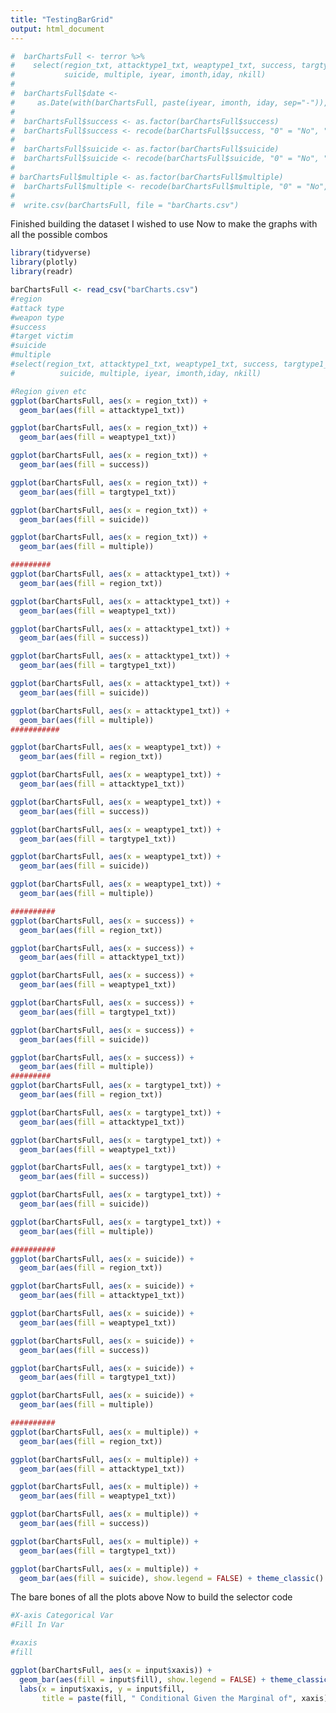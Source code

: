 ```yaml
---
title: "TestingBarGrid"
output: html_document
---
```


```r
#  barChartsFull <- terror %>% 
#    select(region_txt, attacktype1_txt, weaptype1_txt, success, targtype1_txt, 
#           suicide, multiple, iyear, imonth,iday, nkill)
#  
#  barChartsFull$date <- 
#     as.Date(with(barChartsFull, paste(iyear, imonth, iday, sep="-")), "%Y-%m-%d")
#  
#  barChartsFull$success <- as.factor(barChartsFull$success)
#  barChartsFull$success <- recode(barChartsFull$success, "0" = "No", "1" = "Yes")
#  
#  barChartsFull$suicide <- as.factor(barChartsFull$suicide)
#  barChartsFull$suicide <- recode(barChartsFull$suicide, "0" = "No", "1" = "Yes")
#  
# barChartsFull$multiple <- as.factor(barChartsFull$multiple)
#  barChartsFull$multiple <- recode(barChartsFull$multiple, "0" = "No", "1" = "Yes")
# 
#  write.csv(barChartsFull, file = "barCharts.csv")

```
Finished building the dataset I wished to use
Now to make the graphs with all the possible combos
```r
library(tidyverse)
library(plotly)
library(readr)

barChartsFull <- read_csv("barCharts.csv")
#region
#attack type
#weapon type
#success
#target victim
#suicide
#multiple
#select(region_txt, attacktype1_txt, weaptype1_txt, success, targtype1_txt, 
#          suicide, multiple, iyear, imonth,iday, nkill)

#Region given etc
ggplot(barChartsFull, aes(x = region_txt)) + 
  geom_bar(aes(fill = attacktype1_txt))

ggplot(barChartsFull, aes(x = region_txt)) + 
  geom_bar(aes(fill = weaptype1_txt))

ggplot(barChartsFull, aes(x = region_txt)) + 
  geom_bar(aes(fill = success))

ggplot(barChartsFull, aes(x = region_txt)) + 
  geom_bar(aes(fill = targtype1_txt))

ggplot(barChartsFull, aes(x = region_txt)) + 
  geom_bar(aes(fill = suicide))

ggplot(barChartsFull, aes(x = region_txt)) + 
  geom_bar(aes(fill = multiple))

#########
ggplot(barChartsFull, aes(x = attacktype1_txt)) + 
  geom_bar(aes(fill = region_txt))

ggplot(barChartsFull, aes(x = attacktype1_txt)) + 
  geom_bar(aes(fill = weaptype1_txt))

ggplot(barChartsFull, aes(x = attacktype1_txt)) + 
  geom_bar(aes(fill = success))

ggplot(barChartsFull, aes(x = attacktype1_txt)) + 
  geom_bar(aes(fill = targtype1_txt))

ggplot(barChartsFull, aes(x = attacktype1_txt)) + 
  geom_bar(aes(fill = suicide))

ggplot(barChartsFull, aes(x = attacktype1_txt)) + 
  geom_bar(aes(fill = multiple))
###########

ggplot(barChartsFull, aes(x = weaptype1_txt)) + 
  geom_bar(aes(fill = region_txt))

ggplot(barChartsFull, aes(x = weaptype1_txt)) + 
  geom_bar(aes(fill = attacktype1_txt))

ggplot(barChartsFull, aes(x = weaptype1_txt)) + 
  geom_bar(aes(fill = success))

ggplot(barChartsFull, aes(x = weaptype1_txt)) + 
  geom_bar(aes(fill = targtype1_txt))

ggplot(barChartsFull, aes(x = weaptype1_txt)) + 
  geom_bar(aes(fill = suicide))

ggplot(barChartsFull, aes(x = weaptype1_txt)) + 
  geom_bar(aes(fill = multiple))

##########
ggplot(barChartsFull, aes(x = success)) + 
  geom_bar(aes(fill = region_txt))

ggplot(barChartsFull, aes(x = success)) + 
  geom_bar(aes(fill = attacktype1_txt))

ggplot(barChartsFull, aes(x = success)) + 
  geom_bar(aes(fill = weaptype1_txt))

ggplot(barChartsFull, aes(x = success)) + 
  geom_bar(aes(fill = targtype1_txt))

ggplot(barChartsFull, aes(x = success)) + 
  geom_bar(aes(fill = suicide))

ggplot(barChartsFull, aes(x = success)) + 
  geom_bar(aes(fill = multiple))
#########
ggplot(barChartsFull, aes(x = targtype1_txt)) + 
  geom_bar(aes(fill = region_txt))

ggplot(barChartsFull, aes(x = targtype1_txt)) + 
  geom_bar(aes(fill = attacktype1_txt))

ggplot(barChartsFull, aes(x = targtype1_txt)) + 
  geom_bar(aes(fill = weaptype1_txt))

ggplot(barChartsFull, aes(x = targtype1_txt)) + 
  geom_bar(aes(fill = success))

ggplot(barChartsFull, aes(x = targtype1_txt)) + 
  geom_bar(aes(fill = suicide))

ggplot(barChartsFull, aes(x = targtype1_txt)) + 
  geom_bar(aes(fill = multiple))

##########
ggplot(barChartsFull, aes(x = suicide)) + 
  geom_bar(aes(fill = region_txt))

ggplot(barChartsFull, aes(x = suicide)) + 
  geom_bar(aes(fill = attacktype1_txt))

ggplot(barChartsFull, aes(x = suicide)) + 
  geom_bar(aes(fill = weaptype1_txt))

ggplot(barChartsFull, aes(x = suicide)) + 
  geom_bar(aes(fill = success))

ggplot(barChartsFull, aes(x = suicide)) + 
  geom_bar(aes(fill = targtype1_txt))

ggplot(barChartsFull, aes(x = suicide)) + 
  geom_bar(aes(fill = multiple))

##########
ggplot(barChartsFull, aes(x = multiple)) + 
  geom_bar(aes(fill = region_txt))

ggplot(barChartsFull, aes(x = multiple)) + 
  geom_bar(aes(fill = attacktype1_txt))

ggplot(barChartsFull, aes(x = multiple)) + 
  geom_bar(aes(fill = weaptype1_txt))

ggplot(barChartsFull, aes(x = multiple)) + 
  geom_bar(aes(fill = success))

ggplot(barChartsFull, aes(x = multiple)) + 
  geom_bar(aes(fill = targtype1_txt))

ggplot(barChartsFull, aes(x = multiple)) + 
  geom_bar(aes(fill = suicide), show.legend = FALSE) + theme_classic()
```
The bare bones of all the plots above
Now to build the selector code
```r

#X-axis Categorical Var
#Fill In Var

#xaxis
#fill

ggplot(barChartsFull, aes(x = input$xaxis)) + 
  geom_bar(aes(fill = input$fill), show.legend = FALSE) + theme_classic() + 
  labs(x = input$xaxis, y = input$fill, 
       title = paste(fill, " Conditional Given the Marginal of", xaxis))



```

